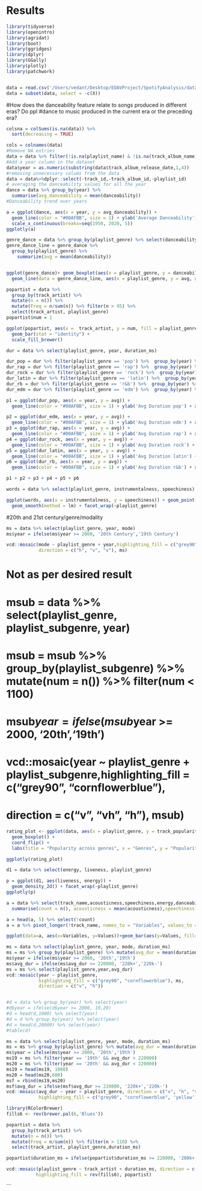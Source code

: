 # Results

```r
library(tidyverse)
library(openintro)
library(agridat)
library(boot)
library(ggridges)
library(dplyr)
library(GGally)
library(plotly)
library(patchwork)
```


```r
```

```r
data = read.csv('/Users/vedant/Desktop/EDAVProject/SpotifyAnalysis/dataset/Spotify_final_data.csv')
data = subset(data, select = -c(X))
```
#How does the danceability feature relate to songs produced in different eras? Do ppl
#dance to music produced in the current era or the preceding era?
```r
colsna = colSums(is.na(data)) %>%
  sort(decreasing = TRUE)

cols = colnames(data)
#Remove NA entries
data = data %>% filter(!is.na(playlist_name) & !is.na(track_album_name) & !is.na(track_album_id) & !is.na(track_album_release_date) & !is.na(tempo) & !is.na(danceability) & !is.na(energy) & !is.na(track_name) & !is.na(track_artist))
#Add a year column in the dataset
data$year = as.numeric(substring(data$track_album_release_date,1,4))
#removing unnecessary colums from the data 
data = data%>%dplyr::select(-track_id,-track_album_id,-playlist_id)
# averaging the danceability values for all the year 
dance = data %>% group_by(year) %>% 
  summarise(avg_danceability = mean(danceability)) 
#Danceability trend over years

```

```r
a = ggplot(dance, aes(x = year, y = avg_danceability)) + 
  geom_line(color = "#00AFBB", size = 1) + ylab('Average Danceability') + xlab('Year') +
  scale_x_continuous(breaks=seq(1950, 2020, 5)) 
ggplotly(a)
```

```r
genre_dance = data %>% group_by(playlist_genre) %>% select(danceability)
genre_dance_line = genre_dance %>% 
  group_by(playlist_genre) %>%
    summarize(avg = mean(danceability))


ggplot(genre_dance)+ geom_boxplot(aes(x = playlist_genre, y = danceability)) + 
  geom_line(data = genre_dance_line, aes(x = playlist_genre, y = avg, group = 1))
```

```r
popartist = data %>%
  group_by(track_artist) %>%
  mutate(n = n()) %>%
  mutate(Freq = n/sum(n)) %>% filter(n > 95) %>% 
  select(track_artist, playlist_genre) 
popartist$num = 1

ggplot(popartist, aes(x =  track_artist, y = num, fill = playlist_genre)) + 
  geom_bar(stat = "identity") + 
  scale_fill_brewer()  
```

```r
dur = data %>% select(playlist_genre, year, duration_ms)

dur_pop = dur %>% filter(playlist_genre == 'pop') %>%  group_by(year) %>% summarise(avg = mean(duration_ms))
dur_rap = dur %>% filter(playlist_genre == 'rap') %>%  group_by(year) %>% summarise(avg = mean(duration_ms))
dur_rock = dur %>% filter(playlist_genre == 'rock') %>%  group_by(year) %>% summarise(avg = mean(duration_ms))
dur_latin = dur %>% filter(playlist_genre == 'latin') %>%  group_by(year) %>% summarise(avg = mean(duration_ms))
dur_rb = dur %>% filter(playlist_genre == 'r&b') %>%  group_by(year) %>% summarise(avg = mean(duration_ms))
dur_edm = dur %>% filter(playlist_genre == 'edm') %>%  group_by(year) %>% summarise(avg = mean(duration_ms))

p1 = ggplot(dur_pop, aes(x = year, y = avg)) + 
  geom_line(color = "#00AFBB", size = 1) + ylab('Avg Duration pop') + xlab('Year')

p2 = ggplot(dur_edm, aes(x = year, y = avg)) + 
  geom_line(color = "#00AFBB", size = 1) + ylab('Avg Duration edm') + xlab('Year')
p3 = ggplot(dur_rap, aes(x = year, y = avg)) + 
  geom_line(color = "#00AFBB", size = 1) + ylab('Avg Duration rap') + xlab('Year')
p4 = ggplot(dur_rock, aes(x = year, y = avg)) + 
  geom_line(color = "#00AFBB", size = 1) + ylab('Avg Duration rock') + xlab('Year')
p5 = ggplot(dur_latin, aes(x = year, y = avg)) + 
  geom_line(color = "#00AFBB", size = 1) + ylab('Avg Duration latin') + xlab('Year')
p6 = ggplot(dur_rb, aes(x = year, y = avg)) + 
  geom_line(color = "#00AFBB", size = 1) + ylab('Avg Duration r&b') + xlab('Year')

p1 + p2 + p3 + p4 + p5 + p6

```

```r
words = data %>% select(playlist_genre, instrumentalness, speechiness)

ggplot(words, aes(x = instrumentalness, y = speechiness)) + geom_point() + 
  geom_smooth(method = lm) + facet_wrap(~playlist_genre) 
```

#20th and 21st century/genre/modality
```r
ms = data %>% select(playlist_genre, year, mode)
ms$year = ifelse(ms$year >= 2000, '20th Century','19th Century')

vcd::mosaic(mode ~ playlist_genre + year,highlighting_fill = c("grey90", "cornflowerblue"),
            direction = c("h", "v", "v"), ms)
```
# Not as per desired result
# msub = data %>% select(playlist_genre, playlist_subgenre, year)
# msub = msub %>% group_by(playlist_subgenre) %>% mutate(num = n()) %>% filter(num < 1100)
# msub$year = ifelse(msub$year >= 2000, '20th','19th')
# vcd::mosaic(year ~ playlist_genre + playlist_subgenre,highlighting_fill = c("grey90", "cornflowerblue"),
#             direction = c("v", "vh", "h"), msub)
```r
rating_plot <- ggplot(data, aes(x = playlist_genre, y = track_popularity)) +
  geom_boxplot() +
  coord_flip() +
  labs(title = "Popularity across genres", x = "Genres", y = "Popularity")

ggplotly(rating_plot)
```

```r

d1 = data %>% select(energy, liveness, playlist_genre)

p = ggplot(d1, aes(liveness, energy)) + 
  geom_density_2d() + facet_wrap(~playlist_genre)
ggplotly(p)

```

```r
a = data %>% select(track_name,acousticness,speechiness,energy,danceability,loudness)%>% group_by(track_name) %>% 
  summarise(count = n(), acousticness = mean(acousticness),speechiness = mean(speechiness), energy = mean(energy),danceability = mean(danceability)) %>% arrange(desc(count)) 

a = head(a, 5) %>% select(!count)
a = a %>% pivot_longer(!track_name, names_to = "Variables", values_to = "Values")

ggplot(data=a, aes(x=Variables, y=Values))+geom_bar(aes(y=Values, fill=track_name),stat="identity", alpha=0.8 , position="dodge")+ ylab("Value")+ xlab("Variables of a song")+ggtitle("Top 5 songs in Spotify 2018 ")
```



```r
ms = data %>% select(playlist_genre, year, mode, duration_ms)
ms = ms %>% group_by(playlist_genre) %>% mutate(avg_dur = mean(duration_ms))
ms$year = ifelse(ms$year >= 2000, '20th','19th')
ms$avg_dur = ifelse(ms$avg_dur >= 220000, '220k+','220k-')
ms = ms %>% select(playlist_genre,year,avg_dur)
vcd::mosaic(year ~ playlist_genre,
            highlighting_fill = c("grey90", "cornflowerblue"), ms,
            direction = c("v", "h"))


#d = data %>% group_by(year) %>% select(year)
#d$year = ifelse(d$year >= 2000, 19,20)
#d = head(d,1000) %>% select(year)
#d = d %>% group_by(year) %>% select(year)
#d = head(d,20000) %>% select(year)
#table(d)

ms = data %>% select(playlist_genre, year, mode, duration_ms)
ms = ms %>% group_by(playlist_genre) %>% mutate(avg_dur = mean(duration_ms))
ms$year = ifelse(ms$year >= 2000, '20th','19th')
ms19 = ms %>% filter(year == '19th' && avg_dur > 220000)
ms20 = ms %>% filter(year == '20th' && avg_dur < 220000)
ms19 = head(ms19, 1000)
ms20 = head(ms20,600)
msf = rbind(ms19,ms20)
msf$avg_dur = ifelse(msf$avg_dur >= 220000, '220k+','220k-')
vcd::mosaic(avg_dur ~ year + playlist_genre, direction = c("v", "h", "v"),
            highlighting_fill = c("grey90", "cornflowerblue", 'yellow'), msf)
```




```r

library(RColorBrewer)
fills6 <- rev(brewer.pal(6,'Blues'))

popartist = data %>%
  group_by(track_artist) %>%
  mutate(n = n()) %>%
  mutate(Freq = n/sum(n)) %>% filter(n > 110) %>% 
  select(track_artist, playlist_genre,duration_ms) 

popartist$duration_ms = ifelse(popartist$duration_ms >= 220000, '200k+','220k-')

vcd::mosaic(playlist_genre ~ track_artist + duration_ms, direction = c("v", "v", "h"),
           highlighting_fill = rev(fills6), popartist)


```



```